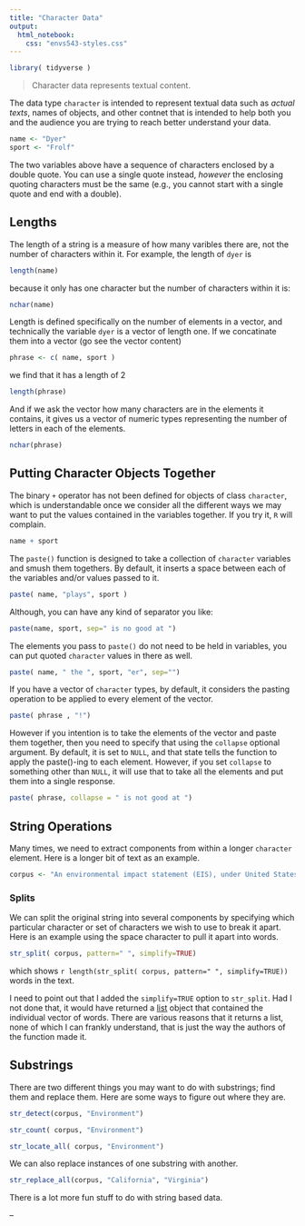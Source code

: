 ```yaml
---
title: "Character Data"
output: 
  html_notebook:
    css: "envs543-styles.css"
---
```


```r
library( tidyverse )
```



> Character data represents textual content.

The data type `character` is intended to represent textual data such as *actual texts*, names of objects, and other contnet that is intended to help both you and the audience you are trying to reach better understand your data. 

```r
name <- "Dyer"
sport <- "Frolf"
```

The two variables above have a sequence of characters enclosed by a double quote.  You can use a single quote instead, *however* the enclosing quoting characters must be the same (e.g., you cannot start with a single quote and end with a double).

## Lengths

The length of a string is a measure of how many varibles there are, not the number of characters within it.  For example, the length of `dyer` is

```r
length(name)
```

because it only has one character but the number of characters within it is:

```r
nchar(name)
```

Length is defined specifically on the number of elements in a vector, and technically the variable `dyer` is a vector of length one.  If we concatinate them into a vector (go see the vector content)

```r
phrase <- c( name, sport )
```

we find that it has a length of 2

```r
length(phrase)
```

And if we ask the vector how many characters are in the elements it contains, it gives us a vector of numeric types representing the number of letters in each of the elements.

```r
nchar(phrase)
```



## Putting Character Objects Together

The binary `+` operator has not been defined for objects of class `character`, which is understandable once we consider all the different ways we may want to put the values contained in the variables together.  If you try it, `R` will complain.

```r
name + sport
```

The `paste()` function is designed to take a collection of `character` variables and smush them togethers.  By default, it inserts a space between each of the variables and/or values passed to it.


```r
paste( name, "plays", sport )
```

Although, you can have any kind of separator you like:

```r
paste(name, sport, sep=" is no good at ")
```

The elements you pass to `paste()` do not need to be held in variables, you can put quoted `character` values in there as well.

```r
paste( name, " the ", sport, "er", sep="") 
```


If you have a vector of `character` types, by default, it considers the pasting operation to be applied to every element of the vector.

```r
paste( phrase , "!")
```

However if you intention is to take the elements of the vector and paste them together, then you need to specify that using the `collapse` optional argument.  By default, it is set to `NULL`, and that state tells the function to apply the paste()-ing to each element.  However, if you set `collapse` to something other than `NULL`, it will use that to take all the elements and put them into a single response.

```r
paste( phrase, collapse = " is not good at ") 
```


## String Operations

Many times, we need to extract components from within a longer `character` element.  Here is a longer bit of text as an example.

```r
corpus <- "An environmental impact statement (EIS), under United States environmental law, is a document required by the 1969 National Environmental Policy Act (NEPA) for certain actions 'significantly affecting the quality of the human environment'.[1] An EIS is a tool for decision making. It describes the positive and negative environmental effects of a proposed action, and it usually also lists one or more alternative actions that may be chosen instead of the action described in the EIS. Several U.S. state governments require that a document similar to an EIS be submitted to the state for certain actions. For example, in California, an Environmental Impact Report (EIR) must be submitted to the state for certain actions, as described in the California Environmental Quality Act (CEQA). One of the primary authors of the act is Lynton K. Caldwell."
```

### Splits

We can split the original string into several components by specifying which particular character or set of characters we wish to use to break it apart.  Here is an example using the space character to pull it apart into words.


```r
str_split( corpus, pattern=" ", simplify=TRUE)
```

which shows `r length(str_split( corpus, pattern=" ", simplify=TRUE))` words in the text.  

<div class="box-yellow">I need to point out that I added the `simplify=TRUE` option to `str_split`.  Had I not done that, it would have returned a [list](../lists/narriative.html) object that contained the individual vector of words. There are various reasons that it returns a list, none of which I can frankly understand, that is just the way the authors of the function made it.</div>

## Substrings

There are two different things you may want to do with substrings; find them and replace them.  Here are some ways to figure out where they are.

```r
str_detect(corpus, "Environment")
```

```r
str_count( corpus, "Environment")
```

```r
str_locate_all( corpus, "Environment")
```

We can also replace instances of one substring with another.

```r
str_replace_all(corpus, "California", "Virginia")
```

There is a lot more fun stuff to do with string based data.

-- 


